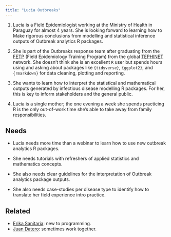 ```yaml
---
title: "Lucia Outbreaks"
---
```


1.  Lucia is a Field Epidemiologist working at the Ministry of Health in Paraguay for almost 4 years. She is looking forward to learning how to Make rigorous conclusions from modelling and statistical inference outputs of Outbreak analytics R packages.

2.  She is part of the Outbreaks response team after graduating from the [FETP](https://www.tephinet.org/training-programs/paraguay-field-epidemiology-training-program) (Field Epidemiology Training Program) from the global [TEPHINET](https://www.tephinet.org/training-programs) network. She doesn't think she is an excellent `R` user but spends hours using and asking about packages like `{tidyverse}`, `{ggplot2}`, and `{rmarkdown}` for data cleaning, plotting and reporting.

3.  She wants to learn how to interpret the statistical and mathematical outputs generated by infectious disease modelling R packages. For her, this is key to inform stakeholders and the general public.

4.  Lucia is a single mother; the one evening a week she spends practicing R is the only out-of-work time she’s able to take away from family responsibilities.

## Needs

- Lucia needs more time than a webinar to learn how to use new outbreak analytics R packages. 

- She needs tutorials with refreshers of applied statistics and mathematics concepts. 

- She also needs clear guidelines for the interpretation of Outbreak analytics package outputs. 

- She also needs case-studies per disease type to identify how to translate her field experience intro practice.

## Related

-   [Erika Sanitaria](erika-sanitaria.qmd): new to programming.
-   [Juan Datero](juan-datero.qmd): sometimes work together.

